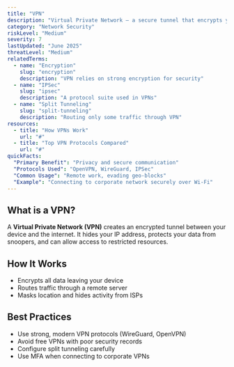 ```yaml
---
title: "VPN"
description: "Virtual Private Network — a secure tunnel that encrypts your internet traffic and masks your IP address"
category: "Network Security"
riskLevel: "Medium"
severity: 7
lastUpdated: "June 2025"
threatLevel: "Medium"
relatedTerms:
  - name: "Encryption"
    slug: "encryption"
    description: "VPN relies on strong encryption for security"
  - name: "IPSec"
    slug: "ipsec"
    description: "A protocol suite used in VPNs"
  - name: "Split Tunneling"
    slug: "split-tunneling"
    description: "Routing only some traffic through VPN"
resources:
  - title: "How VPNs Work"
    url: "#"
  - title: "Top VPN Protocols Compared"
    url: "#"
quickFacts:
  "Primary Benefit": "Privacy and secure communication"
  "Protocols Used": "OpenVPN, WireGuard, IPSec"
  "Common Usage": "Remote work, evading geo-blocks"
  "Example": "Connecting to corporate network securely over Wi-Fi"
---
```


## What is a VPN?

A **Virtual Private Network (VPN)** creates an encrypted tunnel between your device and the internet. It hides your IP address, protects your data from snoopers, and can allow access to restricted resources.

## How It Works

- Encrypts all data leaving your device
- Routes traffic through a remote server
- Masks location and hides activity from ISPs

## Best Practices

- Use strong, modern VPN protocols (WireGuard, OpenVPN)
- Avoid free VPNs with poor security records
- Configure split tunneling carefully
- Use MFA when connecting to corporate VPNs
